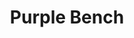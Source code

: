 ---
title: "Purple Bench"
meta_title: "Purple Bench craft"
description: "Craft de Purple Bench"
rank: "s"
draft: false
name: "Purple Bench"
recipe_img: "https://wiki.pokexgames.com/images/d/d9/Purple_Bench.png"
level: 105
craft_time: 7200
result: 1
value_npc: 1
ingredients:
  - name: "Drawing Clipboard"
    quantity: 5
    item_img: "https://wiki.pokexgames.com/images/3/36/Drawing_Clipboard.png"
    value_npc: 1
  - name: "Corrupted Magnet"
    quantity: 5
    item_img: "https://wiki.pokexgames.com/images/0/09/Corrupted-Magnet.gif"
    value_npc: 1
  - name: "Corrupted Ice Orb"
    quantity: 3
    item_img: "https://wiki.pokexgames.com/images/3/3f/Corrupted-Ice-Orb.gif"
    value_npc: 1
  - name: "Corrupted Dragon Tooth"
    quantity: 4
    item_img: "https://wiki.pokexgames.com/images/5/52/Corrupted-Dragon-Tooth.gif"
    value_npc: 1
---